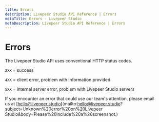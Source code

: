 ```yaml
---
title: Errors
description: Livepeer Studio API Reference | Errors
metaTitle: Errors - Livepeer Studio
metaDescription: Livepeer Studio API Reference | Errors
---
```


# Errors

The Livepeer Studio API uses conventional HTTP status codes.

`2XX` = success

`4XX` = client error, problem with information provided

`5XX` = internal server error, problem with Livepeer Studio servers

If you encounter an error that could use our team's attention, please email us
at
[hello@livepeer.studio](mailto:hello@livepeer.studio?subject=Unknown%20error%20on%20Livepeer Studio&body=Please%20include%20a%20screenshot.)
